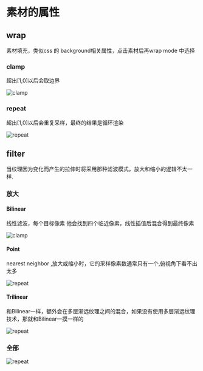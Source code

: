 
# 素材的属性


## wrap

素材填充，类似css 的  background相关属性，点击素材后再wrap mode 中选择

### clamp

超出[1,0]以后会取边界  

![clamp](https://minio.fzcode.com/unity/wrapClamp.png)


### repeat

超出[1,0]以后会重复采样，最终的结果是循环渲染  

![repeat](https://minio.fzcode.com/unity/wrapRepeat.png)


## filter

当纹理因为变化而产生的拉伸时将采用那种滤波模式，放大和缩小的逻辑不太一样.

### 放大

#### Bilinear

线性滤波，每个目标像素 他会找到四个临近像素，线性插值后混合得到最终像素 

![clamp](https://minio.fzcode.com/unity/filterBilinear.png)


#### Point

nearest neighbor ,放大或缩小时，它的采样像素数通常只有一个,俯视角下看不出太多

![repeat](https://minio.fzcode.com/unity/filterPoint.png)

#### Trilinear

和Bilinear一样，额外会在多层渐远纹理之间的混合，如果没有使用多层渐远纹理技术，那就和Bilinear一摸一样的

![repeat](https://minio.fzcode.com/unity/filterTrilinear.png)

### 全部

![repeat](https://minio.fzcode.com/unity/filterfull.png)

